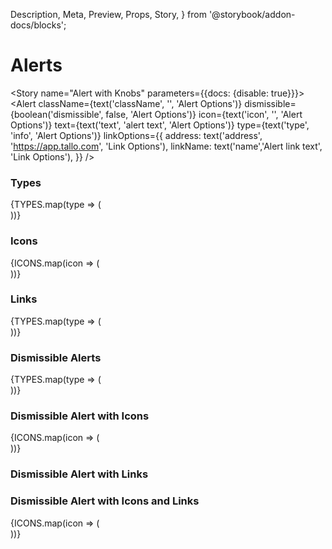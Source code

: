   Description,
  Meta,
  Preview,
  Props,
  Story,
} from '@storybook/addon-docs/blocks';


<Meta component={Alert} title="Components/Atoms/Alerts" />

# Alerts
<Description of={Alert} />
<Props of={Alert} />

<Story name="Alert with Knobs" parameters={{docs: {disable: true}}}>
  <Alert
    className={text('className', '', 'Alert Options')}
    dismissible={boolean('dismissible', false, 'Alert Options')}
    icon={text('icon', '', 'Alert Options')}
    text={text('text', 'alert text', 'Alert Options')}
    type={text('type', 'info', 'Alert Options')}
    linkOptions={{
      address: text('address', 'https://app.tallo.com', 'Link Options'),
      linkName: text('name','Alert link text', 'Link Options'),
    }}
  />
</Story>

### Types
<Preview>
  <Story name="Alert Types">
    {TYPES.map(type => (
      <div key={type}>
        <Alert
          type={type}
          text={type}
        />
      </div>
    ))}
  </Story>
</Preview>

### Icons
<Preview>
  <Story name="Alerts with Icons">
    {ICONS.map(icon => (
      <div key={icon}>
        <Alert
          text={icon}
          icon={icon}
        />
      </div>
    ))}
  </Story>
</Preview>

### Links
<Preview>
  <Story name="Alerts with Links by Types">
    {TYPES.map(type => (
      <div key={type}>
        <Alert
          type={type}
          text={type}
          linkOptions={{
            linkName: 'Link Name Here',
            address: 'https://app.tallo.com',
          }}
        />
      </div>
    ))}
  </Story>
</Preview>

### Dismissible Alerts
<Preview>
  <Story name="Dismissible Alerts by Types">
    {TYPES.map(type => (
      <div key={type}>
        <Alert
          type={type}
          text={type}
          dismissible
        />
      </div>
    ))}
  </Story>
</Preview>

### Dismissible Alert with Icons
<Preview>
  <Story name="Dismissible Alerts with Icons">
    {ICONS.map(icon => (
      <div key={icon}>
        <Alert
          text={icon}
          icon={icon}
          dismissible
        />
      </div>
    ))}
  </Story>
</Preview>

### Dismissible Alert with Links
<Preview>
  <Story name="Dismissible Alerts with Links">
    <Alert
      text="Dismissible Alert with Link"
      linkOptions={{
        linkName: 'Link Name Here',
        address: 'https://app.tallo.com',
     }}
      dismissible
    >
    </Alert>
  </Story>
</Preview>

### Dismissible Alert with Icons and Links
<Preview>
  <Story name="Dismissible Alerts with Icons and Links">
    {ICONS.map(icon => (
      <div key={icon}>
        <Alert
          text={icon}
          icon={icon}
          linkOptions={{
            linkName: 'Link Name Here',
            address: 'https://app.tallo.com',
          }}
          dismissible
        />
      </div>
    ))}
  </Story>
</Preview>
